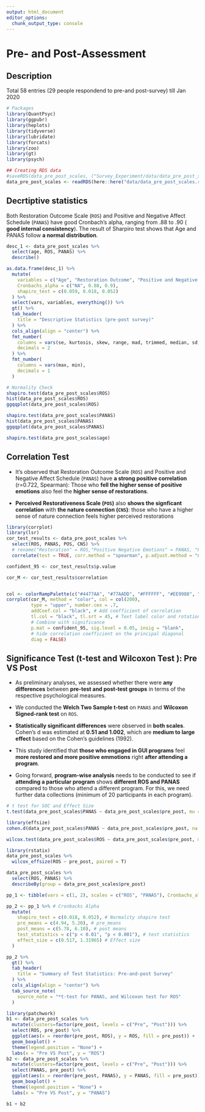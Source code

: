 ```yaml
---
output: html_document
editor_options: 
  chunk_output_type: console
---
```


# Pre- and Post-Assessment

## Description
Total 58 entries (29 people respondend to pre-and post-survey) till Jan 2020

```r
# Packages
library(QuantPsyc)
library(ggpubr)
library(heplots)
library(tidyverse)
library(lubridate)
library(forcats)
library(zoo)
library(gt)
library(psych)
```

<!-- ```{r include=FALSE} -->
<!-- gui_pre_post <- read_csv(here::here("data/Pre_post_GUI_12Feb20.csv")) %>% -->
<!--   filter(include == "yes") %>% -->
<!--   mutate( -->
<!--     age = as.numeric(age), -->
<!--     gender = as_factor(gender), -->
<!--     race = as_factor(race), -->
<!--     program_today = as_factor(program_today) -->
<!--   ) %>% -->
<!--   filter(Please_type_your_assigned_numb != "16") %>% -->
<!--   mutate( -->
<!--     pos1 = as.numeric(pos1), -->
<!--     pos9 = as.numeric(pos9), -->
<!--     negative1_coded = as.numeric(negative1_coded), -->
<!--     pos2 = as.numeric(pos2), -->
<!--     pos3 = as.numeric(pos3), -->
<!--     negative2_coded = as.numeric(negative2_coded), -->
<!--     pos4 = as.numeric(pos4), -->
<!--     pos6 = as.numeric(pos6), -->
<!--     negative3_coded = as.numeric(negative3_coded), -->
<!--     pos5 = as.numeric(pos5), -->
<!--     pos7 = as.numeric(pos7), -->
<!--     negative4_coded = as.numeric(negative4_coded), -->
<!--     pos8 = as.numeric(pos8), -->
<!--     pos10 = as.numeric(pos10), -->
<!--     cns_1 = as.numeric(cns_1), -->
<!--     cns_2 = as.numeric(cns_2), -->
<!--     cns_3 = as.numeric(cns_3), -->
<!--     cns_4 = as.numeric(cns_4) -->
<!--   ) -->
<!-- ```  -->


<!-- ```{r include=FALSE} -->
<!-- # 2.2 create scales -->
<!-- scale.list2 <- -->
<!--   list( -->
<!--     ROS = c("ros1", "ros2", "ros3", "ros4", "ros5", "ros6"), -->
<!--     PANAS = c( -->
<!--       "panas_1_coded", "panas_2", "panas_3_coded", "panas_4", "panas_5_coded", "panas_6", -->
<!--       "panas_7_coded", "panas_8", "panas_9_coded", "panas_10", "panas_11_coded", "panas_12", -->
<!--       "panas_13_coded", "panas_14", "panas_15_coded", "panas_16", "panas_17_coded", "panas_18" -->
<!--     ), -->
<!--     POS = c( -->
<!--       "pos1", "pos9", "negative1_coded", "pos2", "pos3", "negative2_coded", "pos4", "pos6", -->
<!--       "negative3_coded", "pos5", "pos7", "negative4_coded", "pos8", "pos10" -->
<!--     ), -->
<!--     CNS = c("cns_1", "cns_2", "cns_3", "cns_4") -->
<!--   ) -->
<!-- ``` -->

<!-- ```{r include=FALSE} -->
<!-- library(psych) -->
<!-- my.scales <- scoreItems(scale.list2, gui_pre_post) -->
<!-- ``` -->


<!-- ```{r include=FALSE} -->
<!-- ## Cronbach's Alpha -->
<!-- library(dplyr) -->
<!-- dfRosscore <- select(gui_pre_post, "ros1", "ros2", "ros3", "ros4", "ros5", "ros6") -->
<!-- dfPANASscore <- select(gui_pre_post, "panas_1_coded", "panas_2", "panas_3_coded", "panas_4", "panas_5_coded", "panas_6", "panas_7_coded", "panas_8", "panas_9_coded", "panas_10", "panas_11_coded", "panas_12", "panas_13_coded", "panas_14", "panas_15_coded", "panas_16", "panas_17_coded", "panas_18") -->
<!-- dfPOSscore <- select(gui_pre_post, "pos1", "pos9", "negative1_coded", "pos2", "pos3", "negative2_coded", "pos4", "pos6", "negative3_coded", "pos5", "pos7", "negative4_coded", "pos8", "pos10") -->
<!-- dfCNSscore <- select(gui_pre_post, "cns_1", "cns_2", "cns_3", "cns_4") -->
<!-- ``` -->

<!-- ```{r include=FALSE} -->
<!-- alpha(dfRosscore) -->
<!-- alpha(dfPANASscore) -->
<!-- ``` -->

<!-- ```{r include=FALSE} -->
<!-- my.scores <- my.scales$scores -->
<!-- describe(my.scores) -->
<!-- ``` -->

<!-- ```{r include=FALSE} -->
<!-- dfscores <- data.frame(my.scores) -->
<!-- data_pre_post_scales <- cbind(gui_pre_post, dfscores) -->
<!-- ``` -->

```r
## Creating RDS data
#saveRDS(data_pre_post_scales, ("Survey_Experiment/data/data_pre_post_scales.rds"))
data_pre_post_scales <- readRDS(here::here("data/data_pre_post_scales.rds"))
```

## Decrtiptive statistics
Both Restoration Outcome Scale (`ROS`) and Positive and Negative Affect Schedule (`PANAS`) have good Cronbach’s alpha, ranging from .88 to .90 ( __good internal consistency__). The result of Sharpiro test shows that Age and PANAS follow __a normal distribution__. 

```r
desc_1 <- data_pre_post_scales %>%
  select(age, ROS, PANAS) %>%
  describe()

as.data.frame(desc_1) %>%
  mutate(
    variables = c("Age", "Restoration Outcome", "Positive and Negative Affect Schedule"),
    Cronbachs_alpha = c("NA", 0.88, 0.9),
    shapiro_test = c(0.059, 0.018, 0.052)
  ) %>%
  select(vars, variables, everything()) %>%
  gt() %>%
  tab_header(
    title = "Descriptive Statistics (pre-post survey)"
  ) %>%
  cols_align(align = "center") %>%
  fmt_number(
    columns = vars(se, kurtosis, skew, range, mad, trimmed, median, sd, mean),
    decimals = 2
  ) %>%
  fmt_number(
    columns = vars(max, min),
    decimals = 1
  )
```

```r
# Normality Check
shapiro.test(data_pre_post_scales$ROS)
hist(data_pre_post_scales$ROS)
ggqqplot(data_pre_post_scales$ROS)

shapiro.test(data_pre_post_scales$PANAS)
hist(data_pre_post_scales$PANAS)
ggqqplot(data_pre_post_scales$PANAS)

shapiro.test(data_pre_post_scales$age)
```

## Correlation Test

- It's observed that Restoration Outcome Scale (`ROS`) and Positive and Negative Affect Schedule (`PANAS`) have __a strong positive correlation__ (r=0.722, Spearman): Those who __fell the higher sense of positive emotions__ also feel the __higher sense of restorations__.

- __Perceived Restorativeness Scale (`POS`)__ also __shows the signficant correlation__ with __the nature connection (`CNS`)__: those who have a higher sense of nature connection feels higher perceived restorations

```r
library(corrplot)
library(lsr)
cor_test_results <- data_pre_post_scales %>%
  select(ROS, PANAS, POS, CNS) %>% 
  # rename("Restoration" = ROS,"Positive Negative Emotions" = PANAS, "Perceived Restorativeness" = POS,  "Nature Connection"= CNS) %>% 
  correlate(test = TRUE, corr.method = "spearman", p.adjust.method = "none")

confident_95 <- cor_test_results$p.value

cor_M <- cor_test_results$correlation


col <- colorRampPalette(c("#4477AA", "#77AADD", "#FFFFFF", "#EE9988", "#BB4444"))
corrplot(cor_M, method = "color", col = col(200),
         type = "upper", number.cex = .7,
         addCoef.col = "black", # Add coefficient of correlation
         tl.col = "black", tl.srt = 45, # Text label color and rotation
         # Combine with significance
         p.mat = confident_95, sig.level = 0.05, insig = "blank", 
         # hide correlation coefficient on the principal diagonal
         diag = FALSE)
```



## Significance Test (t-test and Wilcoxon Test ): Pre VS Post
- As preliminary analyses, we assessed whether there were __any differences__ between __pre-test and post-test groups__ in terms of the respective psychological measures.

- We conducted the __Welch Two Sample t-test__ on `PANAS` and __Wilcoxon Signed-rank test__ on `ROS`.

- __Statistically significant differences__ were observed in __both scales__. Cohen's d was estimated at __0.51 and 1.002__, which are __medium to large effect__ based on the Cohen’s guidelines (1992).

- This study identified that __those who engaged in GUI programs__ feel __more restored and more positive emmotions__ right __after attending a program__. 

- Going forward, __program-wise analysis__ needs to be conducted to see if __attending a particular program__ shows __different ROS and PANAS__ compared to those who attend a different program. For this, we need further data collections (minimum of 20 participants in each program).

```r
# t test for SOC and Effect Size
t.test(data_pre_post_scales$PANAS ~ data_pre_post_scales$pre_post, mu = 0, alt = "two.sided", conf = 0.95, var.eq = F, paired = T)

library(effsize)
cohen.d(data_pre_post_scales$PANAS ~ data_pre_post_scales$pre_post, na.rm = TRUE, pooled = TRUE, paired = T)
```

```r
wilcox.test(data_pre_post_scales$ROS ~ data_pre_post_scales$pre_post, mu = 0, alt = "two.sided", conf.int = T, conf.level = 0.95, paired = T, exact = T, correct = T)

library(rstatix)
data_pre_post_scales %>%
  wilcox_effsize(ROS ~ pre_post, paired = T)
```

```r
data_pre_post_scales %>%
  select(ROS, PANAS) %>%
  describeBy(group = data_pre_post_scales$pre_post)

pp_1 <- tibble(vars = c(1, 2), scales = c("ROS", "PANAS"), Cronbachs_alpha = c(0.88, 0.90))
```

```r
pp_2 <- pp_1 %>% # Cronbacks Alpha
  mutate(
    shapiro_test = c(0.018, 0.052), # Normality shapiro test
    pre_means = c(4.94, 5.20), # pre_means
    post_means = c(5.78, 6.10), # post means
    test_statistics = c("p < 0.01", "p < 0.001"), # test statistics
    effect_size = c(0.517, 1.31965) # Effect size
  )
```

```r
pp_2 %>%
  gt() %>%
  tab_header(
    title = "Summary of Test Statistics: Pre-and-post Survey"
  ) %>%
  cols_align(align = "center") %>%
  tab_source_note(
    source_note = "*t-test for PANAS, and Wilcoxon test for ROS"
  )
```

```r
library(patchwork)
b1 <- data_pre_post_scales %>%
  mutate(clusters=factor(pre_post, levels = c("Pre", "Post"))) %>% 
  select(ROS, pre_post) %>%
  ggplot(aes(x = reorder(pre_post, ROS), y = ROS, fill = pre_post)) +
  geom_boxplot() +
  theme(legend.position = "None") +
  labs(x = "Pre VS Post", y = "ROS")
b2 <- data_pre_post_scales %>%
  mutate(clusters=factor(pre_post, levels = c("Pre", "Post"))) %>%
  select(PANAS, pre_post) %>%
  ggplot(aes(x = reorder(pre_post, PANAS), y = PANAS, fill = pre_post)) +
  geom_boxplot() +
  theme(legend.position = "None") +
  labs(x = "Pre VS Post", y = "PANAS")
```

```r
b1 + b2
```


<!-- ## Differences within programs -->
<!-- ```{r include = FALSE} -->
<!-- ### Tablutation -->
<!-- xtabs(~program_today, data_pre_post_scales) -->
<!-- ``` -->

<!-- ```{r include=FALSE} -->
<!-- ### Normality Check -->
<!-- #Farming -->
<!-- data_farming <- data_pre_post_scales %>%  -->
<!--   filter(program_today == "farming") -->

<!-- shapiro.test(data_farming$ROS) #normal distribution -->
<!-- shapiro.test(data_farming$PANAS) #non normal distribution -->

<!-- #Wood -->
<!-- data_wood <- data_pre_post_scales %>%  -->
<!--   filter(program_today == "wood") -->

<!-- shapiro.test(data_wood$ROS) #normal distribution -->
<!-- shapiro.test(data_wood$PANAS) #normal distribution -->

<!-- #Sketch -->
<!-- data_sketch <- data_pre_post_scales %>%  -->
<!--   filter(program_today == "sketch") -->

<!-- shapiro.test(data_sketch$ROS) #normal distribution -->
<!-- shapiro.test(data_sketch$PANAS) #normal distribution -->
<!-- ``` -->

<!-- ###Farming —Pre VS Post -->
<!-- ```{r include=FALSE} -->
<!-- t.test(data_farming$ROS ~ data_farming$pre_post, mu = 0, alt = "two.sided", conf = 0.95, var.eq = F, paired = T) -->
<!-- t.test(data_farming$PANAS ~ data_farming$pre_post, mu = 0, alt = "two.sided", conf = 0.95, var.eq = F, paired = T) -->
<!-- cohen.d(data_farming$ROS ~ data_farming$pre_post, na.rm = TRUE, pooled = TRUE, paired = T) -->
<!-- cohen.d(data_farming$PANAS ~ data_farming$pre_post, na.rm = TRUE, pooled = TRUE, paired = T) -->

<!-- #ROS p=0.075 -->
<!-- #PANS p=, effect sie = 1.29 -->
<!-- ``` -->

<!-- ```{r include=FALSE} -->
<!-- library(rstatix) -->
<!-- wilcox.test(data_farming$PANAS ~ data_farming$pre_post, mu = 0, alt = "two.sided", conf.int = T, conf.level = 0.95, paired = T, exact = T, correct = T) -->

<!-- data_farming %>%  -->
<!--   wilcox_effsize(PANAS ~ pre_post, paired=T) -->

<!-- # PANAS p=0.046, effect size = 0.767 -->
<!-- ``` -->

<!-- ```{r include=FALSE} -->
<!-- data_farming %>% -->
<!--   select(ROS, PANAS) %>% -->
<!--   describeBy(group = data_farming$pre_post) -->

<!-- farming <- tibble(vars=c(1, 2), scales=c("Farming ROS", "Farming PANAS*"), sample=c(8, 8), pre_means=c(4.62, 5.13), post_means=c(6.21, 6.15), p_value=c(0.075, "*p <.05 (0.046)"), effect_size=c("NA", 0.767)) -->
<!-- ``` -->

<!-- #Wood -->
<!-- ```{r} -->
<!-- t.test(data_wood$ROS ~ data_wood$pre_post, mu = 0, alt = "two.sided", conf = 0.95, var.eq = F, paired = T) -->
<!-- t.test(data_wood$PANAS ~ data_wood$pre_post, mu = 0, alt = "two.sided", conf = 0.95, var.eq = F, paired = T) -->

<!-- library(effsize) -->
<!-- cohen.d(data_wood$ROS ~ data_wood$pre_post, na.rm = TRUE, pooled = TRUE, paired = T) -->
<!-- cohen.d(data_wood$PANAS ~ data_wood$pre_post, na.rm = TRUE, pooled = TRUE, paired = T) -->
<!-- ``` -->

<!-- #Sketch -->
<!-- ```{r} -->
<!-- t.test(data_sketch$ROS ~ data_sketch$pre_post, mu = 0, alt = "two.sided", conf = 0.95, var.eq = F, paired = T) -->
<!-- t.test(data_sketch$PANAS ~ data_sketch$pre_post, mu = 0, alt = "two.sided", conf = 0.95, var.eq = F, paired = T) -->

<!-- library(effsize) -->
<!-- cohen.d(data_sketch$ROS ~ data_sketch$pre_post, na.rm = TRUE, pooled = TRUE, paired = T) -->
<!-- cohen.d(data_sketch$PANAS ~ data_sketch$pre_post, na.rm = TRUE, pooled = TRUE, paired = T) -->

<!-- #ROS p>.05 (0.058), large effect(1.263) -->
<!-- #PANAS p<.01, small large (0.2979) -->
<!-- ``` -->

<!-- ```{r} -->
<!-- data_wood %>% -->
<!--   select(ROS, PANAS) %>% -->
<!--   describeBy(group = data_wood$pre_post) -->

<!-- wood <- tibble(vars=c(3, 4), scales=c("Wood ROS", "Wood PANAS"), sample=c(12, 12), pre_means=c(5.24, 5.39), post_means=c(5.64, 6.25), p_value=c("0.348", "*p<.01"), effect_size=c(0.490, 1.063)) -->
<!-- #ROS p>.05, small effect(0.490) -->
<!-- #PANAS p<.01, large (1.063) -->


<!-- data_sketch %>% -->
<!--   select(ROS, PANAS) %>% -->
<!--   describeBy(group = data_sketch$pre_post) -->
<!-- sketch <- tibble(vars=c(5, 6), scales=c("Sketch ROS", "Sketch PANAS"), sample=c(5, 5), pre_means=c(4.97, 5.29), post_means=c(5.90, 5.86), p_value=c("0.058", "*p<.01"), effect_size=c(1.263, 0.2979)) -->
<!-- #ROS p>.05 (0.058), large effect(1.263) -->
<!-- #PANAS p<.01, small effect (0.2979) -->

<!-- #combining tables -->
<!-- comp_groups <- rbind(farming, wood, sketch) -->
<!-- comp_groups %>% -->
<!--   gt() %>%  -->
<!--   tab_header( -->
<!--     title="Summary of Test Statistics: Pre-and-post Survey Results by Programs" -->
<!--     ) %>%  -->
<!--   cols_align(align = "center") %>%  -->
<!--   tab_source_note( -->
<!--     source_note = "*Wilcoxon signed rank test was applied" -->
<!--   )  -->

<!-- ``` -->


<!-- # ANCOVA (differences acorss programs) -->
<!-- ```{r message=FALSE} -->
<!-- library(tidyverse) -->
<!-- library(ggpubr) -->
<!-- library(rstatix) -->
<!-- library(broom) -->
<!-- ``` -->

<!-- ```{r} -->
<!-- #preparing a data frame -->
<!-- ##ROS -->

<!-- comp_all <- data_pre_post_scales %>%  -->
<!--   select(pre_post, program_today, unique_ID, ROS, PANAS, CNS, POS) -->

<!-- comp_group0 <- data_pre_post_scales %>%  -->
<!--   filter(program_today == "farming" | program_today == "wood" |program_today == "sketch") %>%  -->
<!--   select(pre_post, program_today, unique_ID, ROS, PANAS, CNS, POS) -->

<!-- pre <- comp_group0 %>%  -->
<!--   filter(pre_post=="pre") %>%  -->
<!--   select(-CNS, -POS) -->

<!-- post <- comp_group0 %>%  -->
<!--   filter(pre_post=="post") -->

<!-- comp_goup1 <- left_join(pre, post, by="unique_ID") %>%  -->
<!--   rename(programs=program_today.x,  -->
<!--          pre_ROS=ROS.x,  -->
<!--          pre_PANAS=PANAS.x, -->
<!--          post_ROS=ROS.y, -->
<!--          post_PANAS=PANAS.y) %>%  -->
<!--   select(-pre_post.x, -pre_post.y, -program_today.y) -->

<!-- comp_group_ROS <- comp_goup1 %>%  -->
<!--   select(-pre_PANAS, -post_PANAS, -CNS, -POS) -->

<!-- comp_group_PANAS <- comp_goup1 %>%  -->
<!--   select(-pre_ROS, -post_ROS, -CNS, -POS) -->
<!-- ``` -->

<!-- #Checking Linearity  -->
<!-- ```{r} -->
<!-- comp_group_ROS %>%  -->
<!--   ggscatter( -->
<!--   x = "pre_ROS", y = "post_ROS", -->
<!--   color = "programs", add = "reg.line" -->
<!--   )+ -->
<!--   stat_regline_equation( -->
<!--     aes(label =  paste(..eq.label.., ..rr.label.., sep = "~~~~"), color = programs) -->
<!--     ) -->

<!-- comp_group_PANAS %>%  -->
<!--   ggscatter( -->
<!--   x = "pre_PANAS", y = "post_PANAS", -->
<!--   color = "programs", add = "reg.line" -->
<!--   )+ -->
<!--   stat_regline_equation( -->
<!--     aes(label =  paste(..eq.label.., ..rr.label.., sep = "~~~~"), color = programs) -->
<!--     ) -->
<!-- ``` -->

<!-- #Checking homogeneity -->
<!-- ```{r} -->
<!-- comp_group_ROS %>%  -->
<!--   anova_test(post_ROS ~ programs*pre_ROS) -->

<!-- comp_group_PANAS %>%  -->
<!--   anova_test(post_PANAS ~ programs*pre_PANAS) -->

<!-- ``` -->

<!-- # Anova test -->
<!-- ```{r} -->
<!-- res.aov1 <- comp_group_ROS %>%  -->
<!--   anova_test(post_ROS ~ pre_ROS+programs) -->
<!-- get_anova_table(res.aov1) -->

<!-- res.aov2 <- comp_group_PANAS %>%  -->
<!--   anova_test(post_PANAS ~ pre_PANAS+programs) -->
<!-- get_anova_table(res.aov2) -->

<!-- #After adjustment for pre-test ROS and PANAS score, there was no statistically significant difference in post-test ROS and PANAS score between the groups, F(2, 21) = 0.588 (ROS), F(2, 21) = 0.990 (PANAS), p >.05 -->


<!-- #CNS as a covariance -->
<!-- res.aov3 <- comp_goup1 %>%  -->
<!--   anova_test(post_PANAS ~ pre_PANAS+CNS) -->
<!-- get_anova_table(res.aov3) -->

<!-- res.aov4 <- comp_goup1 %>%  -->
<!--   anova_test(post_ROS ~ pre_ROS+CNS) -->
<!-- get_anova_table(res.aov4) -->

<!-- ``` -->

<!-- ##Correlation and Linear Regression in CNS with post group results -->
<!-- ```{r} -->
<!-- library(lsr) -->
<!-- comp_all %>%  -->
<!--   select(ROS, PANAS, CNS, POS) %>% -->
<!--   correlate(test=TRUE) -->

<!-- #Both pre and post -->
<!-- comp_all %>%  -->
<!--   select(ROS, PANAS, CNS, POS) %>%  -->
<!--   cor(method="spearman") -->

<!-- #Only Post -->
<!-- comp_all %>%  -->
<!--   filter(pre_post=="post") %>%  -->
<!--   select(ROS, PANAS, CNS, POS) %>%  -->
<!--   cor(method="spearman") -->

<!-- # -->
<!-- ``` -->

<!-- ```{r} -->
<!-- model_ROS <-  lm(comp_group_ROS$post_ROS ~ comp_group_ROS$pre_ROS+factor(comp_group_ROS$programs)) -->
<!-- anova(model_ROS) -->

<!-- model_ROS$coefficients -->

<!-- model_PANAS <-  lm(comp_group_PANAS$post_PANAS ~ comp_group_PANAS$pre_PANAS+factor(comp_group_PANAS$programs)) -->
<!-- anova(model_PANAS) -->

<!-- model_PANAS$coefficients -->

<!-- ``` -->



<!-- # Post Hoc Analysis across different programs -->


